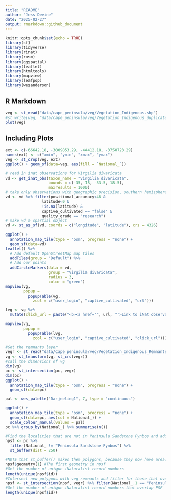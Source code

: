 ```yaml
---
title: "README"
author: "Jess Devine"
date: "2025-02-27"
output: rmarkdown::github_document
---
```


```r
knitr::opts_chunk$set(echo = TRUE)
library(sf)
library(tidyverse)
library(rinat)
library(rosm)
library(ggspatial)
library(leaflet)
library(htmltools)
library(mapview)
library(leafpop)
library(wesanderson)
```

## R Markdown

```r
veg <- st_read("data/cape_peninsula/veg/Vegetation_Indigenous.shp")
#st_write(veg, "data/cape_peninsula/veg/Vegetation_Indigenous_duplicate.shp", append = FALSE)
plot(veg)
```

## Including Plots


```r
ext <- c(-66642.18, -3809853.29, -44412.18, -3750723.29) 
names(ext) <- c("xmin", "ymin", "xmax", "ymax") 
veg <- st_crop(veg, ext)
ggplot() + geom_sf(data=veg, aes(fill = `National_`))
```

``` r
# read in inat observations for Virgilia divaricata
vd <- get_inat_obs(taxon_name = "Virgilia divaricata",
                   bounds = c(-35, 18, -33.5, 18.5),
                   maxresults = 1000)
# take only observations with geographic precision, southern hemisphere, has coordinates, isn't captive and is of research quality 
vd <- vd %>% filter(positional_accuracy<46 & 
                latitude<0 &
                !is.na(latitude) &
                captive_cultivated == "false" &
                quality_grade == "research")
# make vd a spartial object
vd <- st_as_sf(vd, coords = c("longitude", "latitude"), crs = 4326)
```

``` r
ggplot() + 
  annotation_map_tile(type = "osm", progress = "none") + 
  geom_sf(data=vd)
leaflet() %>%
  # Add default OpenStreetMap map tiles
  addTiles(group = "Default") %>%  
  # Add our points
  addCircleMarkers(data = vd,
                   group = "Virgilia divaricata",
                   radius = 3, 
                   color = "green") 
mapview(vg, 
        popup = 
          popupTable(vg,
            zcol = c("user_login", "captive_cultivated", "url")))

lvg <- vg %>%
  mutate(click_url = paste("<b><a href='", url, "'>Link to iNat observation</a></b>"))

mapview(vg, 
        popup = 
          popupTable(lvg,
            zcol = c("user_login", "captive_cultivated", "click_url")))
```

```r
#Get the remnants layer
vegr <- st_read("data/cape_peninsula/veg/Vegetation_Indigenous_Remnants.shp")
vg <- st_transform(vg, st_crs(vegr)) 
#call the dimensions of vg
dim(vg)  
pc <- st_intersection(pc, vegr)
dim(pc)
ggplot() + 
  annotation_map_tile(type = "osm", progress = "none") + 
  geom_sf(data=pc)

pal <- wes_palette("Darjeeling1", 7, type = "continuous")

ggplot() + 
  annotation_map_tile(type = "osm", progress = "none") + 
  geom_sf(data=pc, aes(col = National_)) +
  scale_colour_manual(values = pal)
pc %>% group_by(National_) %>% summarise(n())
```

```r
#Find the localities that are not in Peninsula Sandstone Fynbos and add a 250m buffer
npsf <- pc %>% 
  filter(National_ != "Peninsula Sandstone Fynbos") %>%
  st_buffer(dist = 250)

#NOTE that st_buffer() makes them polygons, because they now have area!
npsf$geometry[1] #The first geometry in npsf
#Get the number of unique iNaturalist record numbers
length(unique(npsf$id)) 
#Intersect new polygons with veg remnants and filter for those that overlap Peninsula Sandstone Fynbos only
npsf <- st_intersection(npsf, vegr) %>% filter(National_.1 == "Peninsula Sandstone Fynbos")
#Get the number of unique iNaturalist record numbers that overlap PSF
length(unique(npsf$id))
```
